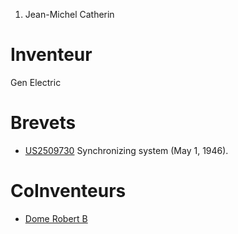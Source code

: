 # Jean-Michel Catherin


= Inventeur =
Gen Electric
= Brevets =
* [[US2509730]] Synchronizing system (May 1, 1946).

= CoInventeurs =
* [[Dome Robert B]]